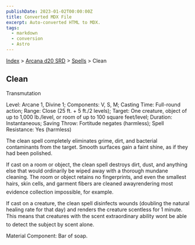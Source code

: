 ```yaml
---
publishDate: 2023-01-02T00:00:00Z
title: Converted MDX File
excerpt: Auto-converted HTML to MDX.
tags:
  - markdown
  - conversion
  - Astro
---
```


[Index](-index) > [Arcana d20 SRD](arcana-d20-srd-index) > [Spells](arcana-d20-srd-spells-index) > Clean

## Clean

Transmutation

Level: Arcane 1, Divine 1; Components: V, S, M; Casting Time: Full-round action; Range: Close (25 ft. + 5 ft./2 levels); Target: One creature, object of up to 1,000 lb./level, or room of up to 100 square feet/level; Duration: Instantaneous; Saving Throw: Fortitude negates (harmless); Spell Resistance: Yes (harmless)

The clean spell completely eliminates grime, dirt, and bacterial contaminants from the target. Smooth surfaces gain a faint shine, as if they had been polished.

If cast on a room or object, the clean spell destroys dirt, dust, and anything else that would ordinarily be wiped away with a thorough mundane cleaning. The room or object retains no fingerprints, and even the smallest hairs, skin cells, and garment fibers are cleaned awayrendering most evidence collection impossible, for example.

If cast on a creature, the clean spell disinfects wounds (doubling the natural healing rate for that day) and renders the creature scentless for 1 minute. This means that creatures with the scent extraordinary ability wont be able to detect the subject by scent alone.

Material Component: Bar of soap.
